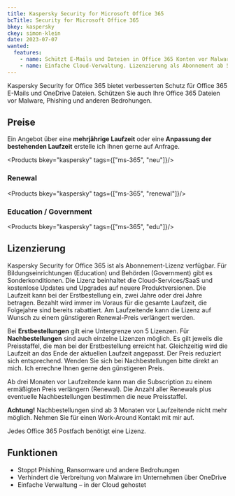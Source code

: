 ```yaml
---
title: Kaspersky Security for Microsoft Office 365
bcTitle: Security for Microsoft Office 365
bkey: kaspersky
ckey: simon-klein
date: 2023-07-07
wanted:
  features:
    - name: Schützt E-Mails und Dateien in Office 365 Konten vor Malware, Phishing und weiteren Bedrohungen
    - name: Einfache Cloud-Verwaltung. Lizenzierung als Abonnement ab 5 Benutzern
---
```




<Intro>

  Kaspersky Security for Office 365 bietet verbesserten Schutz für Office 365 E-Mails und OneDrive Dateien. Schützen Sie auch Ihre Office 365 Dateien vor Malware, Phishing und anderen Bedrohungen.

</Intro>

<TOC />





## Preise


<Info>

  Ein Angebot über eine **mehrjährige Laufzeit** oder eine **Anpassung der bestehenden Laufzeit** erstelle ich Ihnen gerne auf Anfrage.

</Info>


<Products bkey="kaspersky" tags={["ms-365", "neu"]}/>


### Renewal


<Products bkey="kaspersky" tags={["ms-365", "renewal"]}/>


### Education / Government


<Products bkey="kaspersky" tags={["ms-365", "edu"]}/>

## Lizenzierung

 Kaspersky Security for Office 365 ist als Abonnement-Lizenz verfügbar. Für Bildungseinrichtungen (Education) und Behörden (Government) gibt es Sonderkonditionen. Die Lizenz beinhaltet die Cloud-Services/SaaS und kostenlose Updates und Upgrades auf neuere Produktversionen. Die Laufzeit kann bei der Erstbestellung ein, zwei Jahre oder drei Jahre betragen. Bezahlt wird immer im Voraus für die gesamte Laufzeit, die Folgejahre sind bereits rabattiert. Am Laufzeitende kann die Lizenz auf Wunsch zu einem günstigeren Renewal-Preis verlängert werden.

 Bei **Erstbestellungen** gilt eine Untergrenze von 5 Lizenzen. Für **Nachbestellungen** sind auch einzelne Lizenzen möglich. Es gilt jeweils die Preisstaffel, die man bei der Erstbestellung erreicht hat. Gleichzeitig wird die Laufzeit an das Ende der aktuellen Laufzeit angepasst. Der Preis reduziert sich entsprechend. Wenden Sie sich bei Nachbestellungen bitte direkt an mich. Ich errechne Ihnen gerne den günstigeren Preis.

 Ab drei Monaten vor Laufzeitende kann man die Subscription zu einem ermäßigten Preis verlängern (Renewal). Die Anzahl aller Renewals plus eventuelle Nachbestellungen bestimmen die neue Preisstaffel.

 **Achtung!** Nachbestellungen sind ab 3 Monaten vor Laufzeitende nicht mehr möglich. Nehmen Sie für einen Work-Around Kontakt mit mir auf.

 Jedes Office 365 Postfach benötigt eine Lizenz.




## Funktionen


 - Stoppt Phishing, Ransomware und andere Bedrohungen
 - Verhindert die Verbreitung von Malware im Unternehmen über OneDrive
 - Einfache Verwaltung – in der Cloud gehostet
